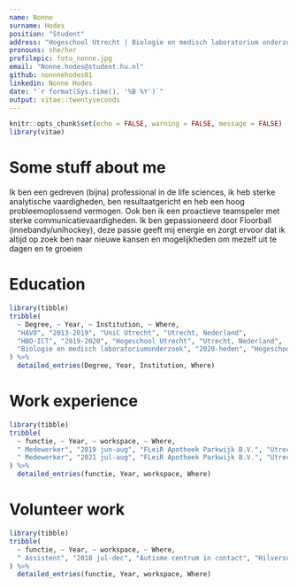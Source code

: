 ```yaml
---
name: Nonne
surname: Hodes
position: "Student"
address: "Hogeschool Utrecht | Biologie en medisch laboratorium onderzoek (life sciences)"
pronouns: she/her
profilepic: foto_nonne.jpg
email: "Nonne.hodes@student.hu.nl"
github: nonnnehodes01
linkedin: Nonne Hodes
date: "`r format(Sys.time(), '%B %Y')`"
output: vitae::twentyseconds
---
```


```r
knitr::opts_chunk$set(echo = FALSE, warning = FALSE, message = FALSE)
library(vitae)
```

# Some stuff about me

Ik ben een gedreven (bijna) professional in de life sciences, ik heb sterke analytische vaardigheden, ben resultaatgericht en heb een hoog probleemoplossend vermogen. Ook ben ik een proactieve teamspeler met sterke communicatievaardigheden. Ik ben gepassioneerd door Floorball (innebandy/unihockey), deze passie geeft mij energie en zorgt ervoor dat ik altijd op zoek ben naar nieuwe kansen en mogelijkheden om mezelf uit te dagen en te groeien


# Education

```r
library(tibble)
tribble(
  ~ Degree, ~ Year, ~ Institution, ~ Where,
  "HAVO", "2013-2019", "UniC Utrecht", "Utrecht, Nederland",
  "HBO-ICT", "2019-2020", "Hogeschool Utrecht", "Utrecht, Nederland",
  "Biologie en medisch laboratoriumonderzoek", "2020-heden", "Hogeschool Utrecht", "Utrecht, Nederland",
) %>% 
  detailed_entries(Degree, Year, Institution, Where)
```


# Work experience 

```r
library(tibble)
tribble(
  ~ functie, ~ Year, ~ workspace, ~ Where,
  " Medewerker", "2019 jun-aug", "FLeiR Apotheek Parkwijk B.V.", "Utrecht, Nederland",
  " Medewerker", "2021 jul-aug", "FLeiR Apotheek Parkwijk B.V.", "Utrecht, Nederland",
) %>% 
  detailed_entries(functie, Year, workspace, Where)
```


# Volunteer work

```r
library(tibble)
tribble(
  ~ functie, ~ Year, ~ workspace, ~ Where,
  " Assistent", "2018 jul-dec", "Autisme centrum in contact", "Hilversum, Nederland",
) %>% 
  detailed_entries(functie, Year, workspace, Where)
```


